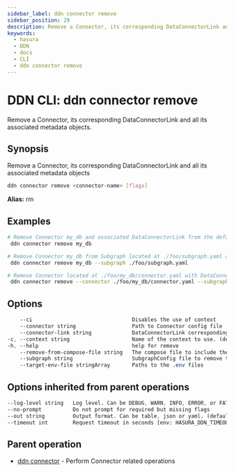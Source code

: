 ```yaml
---
sidebar_label: ddn connector remove
sidebar_position: 29
description: Remove a Connector, its corresponding DataConnectorLink and all its associated metadata objects using the DDN CLI
keywords:
  - hasura
  - DDN
  - docs
  - CLI
  - ddn connector remove
---
```


# DDN CLI: ddn connector remove

Remove a Connector, its corresponding DataConnectorLink and all its associated metadata objects.

## Synopsis

Remove a Connector, its corresponding DataConnectorLink and all its associated metadata objects

```bash
ddn connector remove <connector-name> [flags]
```

**Alias:** rm

## Examples

```bash
# Remove Connector my_db and associated DataConnectorLink from the default subgraph
 ddn connector remove my_db

# Remove Connector my_db from Subgraph located at ./foo/subgraph.yaml and associated DataConnectorLink
 ddn connector remove my_db --subgraph ./foo/subgraph.yaml

# Remove Connector located at ./foo/my_db/connector.yaml with DataConnectorLink given by app/subgraph.yaml and name my_db
 ddn connector remove --connector ./foo/my_db/connector.yaml --subgraph app/subgraph.yaml --connector-link my_db
```

## Options

```sass
    --ci                                Disables the use of context
    --connector string                  Path to Connector config file
    --connector-link string             DataConnectorLink corresponding to the Connector
-c, --context string                    Name of the context to use. (default <current_context>)
-h, --help                              help for remove
    --remove-from-compose-file string   The compose file to include the generated connector compose file
    --subgraph string                   SubgraphConfig file to remove the Connector from
    --target-env-file stringArray       Paths to the .env files
```

## Options inherited from parent operations

```sass
--log-level string   Log level. Can be DEBUG, WARN, INFO, ERROR, or FATAL. (default "INFO")
--no-prompt          Do not prompt for required but missing flags
--out string         Output format. Can be table, json or yaml. (default "table")
--timeout int        Request timeout in seconds [env: HASURA_DDN_TIMEOUT] (default 100)
```

## Parent operation

- [ddn connector](/cli/commands/ddn_connector) - Perform Connector related operations
